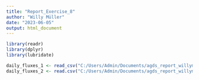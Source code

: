 ```yaml
---
title: "Report_Exercise_8"
author: "Willy Müller"
date: "2023-06-05"
output: html_document
---
```






```r
library(readr)
library(dplyr)
library(lubridate)

daily_fluxes_1 <- read_csv("C:/Users/Admin/Documents/agds_report_willymuller/Data/FLX_CH-Dav_FLUXNET2015_FULLSET_DD_1997-2014_1-3.csv") 
daily_fluxes_2 <- read.csv("C:/Users/Admin/Documents/agds_report_willymuller/Data/FLX_CH-Lae_FLUXNET2015_FULLSET_DD_2004-2014_1-4.csv")
```















